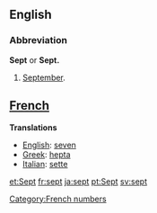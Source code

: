 ==English==

===Abbreviation===
'''Sept''' or '''Sept.'''
# [[September]].

==[[French]]==

'''Translations'''

*[[English]]: [[seven]]
*[[Greek]]: [[hepta]]
*[[Italian]]: [[sette]]

[[Category:French numbers]]

[[et:Sept]]
[[fr:sept]]
[[ja:sept]]
[[pt:Sept]]
[[sv:sept]]